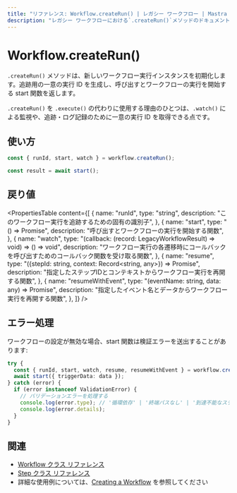 ```yaml
---
title: "リファレンス: Workflow.createRun() | レガシー ワークフロー | Mastra ドキュメント"
description: "レガシー ワークフローにおける`.createRun()`メソッドのドキュメント。新しいワークフロー実行のランインスタンスを初期化します。"
---
```


# Workflow.createRun()

`.createRun()` メソッドは、新しいワークフロー実行インスタンスを初期化します。追跡用の一意の実行 ID を生成し、呼び出すとワークフローの実行を開始する start 関数を返します。

`.createRun()` を `.execute()` の代わりに使用する理由のひとつは、`.watch()` による監視や、追跡・ログ記録のために一意の実行 ID を取得できる点です。

## 使い方

```typescript
const { runId, start, watch } = workflow.createRun();

const result = await start();
```


## 戻り値

<PropertiesTable
  content={[
    {
      name: "runId",
      type: "string",
      description: "このワークフロー実行を追跡するための固有の識別子",
    },
    {
      name: "start",
      type: "() => Promise<LegacyWorkflowResult>",
      description: "呼び出すとワークフローの実行を開始する関数",
    },
    {
      name: "watch",
      type: "(callback: (record: LegacyWorkflowResult) => void) => () => void",
      description:
        "ワークフロー実行の各遷移時にコールバックを呼び出すためのコールバック関数を受け取る関数",
    },
    {
      name: "resume",
      type: "({stepId: string, context: Record<string, any>}) => Promise<LegacyWorkflowResult>",
      description:
        "指定したステップIDとコンテキストからワークフロー実行を再開する関数",
    },
    {
      name: "resumeWithEvent",
      type: "(eventName: string, data: any) => Promise<LegacyWorkflowResult>",
      description:
        "指定したイベント名とデータからワークフロー実行を再開する関数",
    },
  ]}
/>

## エラー処理

ワークフローの設定が無効な場合、start 関数は検証エラーを送出することがあります:

```typescript
try {
  const { runId, start, watch, resume, resumeWithEvent } = workflow.createRun();
  await start({ triggerData: data });
} catch (error) {
  if (error instanceof ValidationError) {
    // バリデーションエラーを処理する
    console.log(error.type); // '循環依存' | '終端パスなし' | '到達不能なステップ'
    console.log(error.details);
  }
}
```


## 関連

- [Workflow クラス リファレンス](./workflow)
- [Step クラス リファレンス](./step-class)
- 詳細な使用例については、[Creating a Workflow](/examples/workflows_legacy/creating-a-workflow) を参照してください